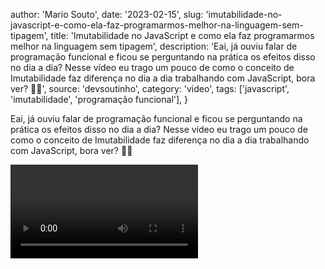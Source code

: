 
  author: 'Mario Souto',
  date: '2023-02-15',
  slug: 'imutabilidade-no-javascript-e-como-ela-faz-programarmos-melhor-na-linguagem-sem-tipagem',
  title: 'Imutabilidade no JavaScript e como ela faz programarmos melhor na linguagem sem tipagem',
  description: 'Eai, já ouviu falar de programação funcional e ficou se perguntando na prática os efeitos disso no dia a dia? Nesse vídeo eu trago um pouco de como o conceito de Imutabilidade faz diferença no dia a dia trabalhando com JavaScript, bora ver? 👨‍💻',
  source: 'devsoutinho',
  category: 'video',
  tags: ['javascript', 'imutabilidade', 'programação funcional'],
}


Eai, já ouviu falar de programação funcional e ficou se perguntando na prática os efeitos disso no dia a dia? Nesse vídeo eu trago um pouco de como o conceito de Imutabilidade faz diferença no dia a dia trabalhando com JavaScript, bora ver? 👨‍💻

<Video videoId="V0itE71YZdo" youtube />

